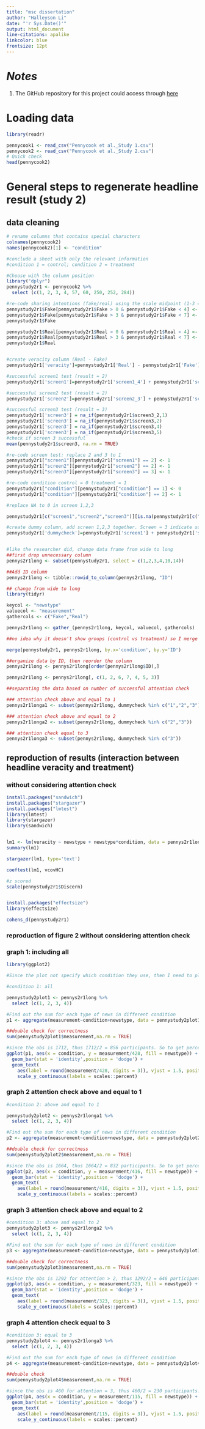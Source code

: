 ```yaml
---
title: "msc dissertation"
author: "Halleyson Li"
date: "'r Sys.Date()'"
output: html_document
line-citations: apalike
linkcolor: blue
frontsize: 12pt
---
```


\newpage

# *Notes*{-}
1. The GitHub repository for this project could access through [here](https://github.com/halleyson/msc-dissertation.git)

# Loading data

```r

library(readr)

pennycook1 <- read_csv("Pennycook et al._Study 1.csv")
pennycook2 <- read_csv("Pennycook et al._Study 2.csv")
# Quick check
head(pennycook2)

```

# General steps to regenerate headline result (study 2)
## data cleaning

```r

# rename columns that contains special characters
colnames(pennycook2)
names(pennycook2)[1] <- "condition"

#conclude a sheet with only the relevant information 
#condition 1 = control; condition 2 = treatment 

#Choose with the column position 
library("dplyr")
pennystudy2r1 <- pennycook2 %>% 
  select (c(1, 2, 3, 4, 57, 60, 250, 252, 284))

#re-code sharing intentions (fake/real) using the scale midpoint (1-3 = 0, 4-6 = 1)
pennystudy2r1$Fake[pennystudy2r1$Fake > 0 & pennystudy2r1$Fake < 4] <- 0
pennystudy2r1$Fake[pennystudy2r1$Fake > 3 & pennystudy2r1$Fake < 7] <- 1
pennystudy2r1$Fake

pennystudy2r1$Real[pennystudy2r1$Real > 0 & pennystudy2r1$Real < 4] <- 0
pennystudy2r1$Real[pennystudy2r1$Real > 3 & pennystudy2r1$Real < 7] <- 1
pennystudy2r1$Real


#create veracity column (Real - Fake)
pennystudy2r1['veracity']=pennystudy2r1['Real'] - pennystudy2r1['Fake']

#successful screen1 test (result = 2)
pennystudy2r1['screen1']=pennystudy2r1['screen1_4'] + pennystudy2r1['screen1_7']

#successful screen2 test (result = 2)
pennystudy2r1['screen2']=pennystudy2r1['screen2_3'] + pennystudy2r1['screen2_5']

#successful screen3 test (result = 3)
pennystudy2r1['screen3'] = na_if(pennystudy2r1$screen3_2,1)
pennystudy2r1['screen3'] = na_if(pennystudy2r1$screen3,2)
pennystudy2r1['screen3'] = na_if(pennystudy2r1$screen3,4)
pennystudy2r1['screen3'] = na_if(pennystudy2r1$screen3,5)
#check if screen 3 successful
mean(pennystudy2r1$screen3, na.rm = TRUE)

#re-code screen test: replace 2 and 3 to 1
pennystudy2r1["screen1"][pennystudy2r1["screen1"] == 2] <- 1
pennystudy2r1["screen2"][pennystudy2r1["screen2"] == 2] <- 1
pennystudy2r1["screen3"][pennystudy2r1["screen3"] == 3] <- 1

#re-code condition control = 0 treatment = 1
pennystudy2r1["condition"][pennystudy2r1["condition"] == 1] <- 0
pennystudy2r1["condition"][pennystudy2r1["condition"] == 2] <- 1

#replace NA to 0 in screen 1,2,3

pennystudy2r1[c("screen1","screen2","screen3")][is.na(pennystudy2r1[c("screen1","screen2","screen3")])] <- 0

#create dummy column, add screen 1,2,3 together. Screen = 3 indicate success in all attention check
pennystudy2r1['dummycheck']=pennystudy2r1['screen1'] + pennystudy2r1['screen2'] + pennystudy2r1['screen3']


#like the researcher did, change data frame from wide to long
##first drop unnecessary column
pennys2r1long <- subset(pennystudy2r1, select = c(1,2,3,4,10,14))

##Add ID column
pennys2r1long <- tibble::rowid_to_column(pennys2r1long, "ID")

## change from wide to long
library(tidyr)

keycol <- "newstype"
valuecol <- "measurement"
gathercols <- c("Fake","Real")

pennys2r1long <- gather_(pennys2r1long, keycol, valuecol, gathercols)

##no idea why it doesn't show groups (control vs treatment) so I merge original condition to the new one

merge(pennystudy2r1, pennys2r1long, by.x='condition', by.y='ID')

##organize data by ID, then reorder the column
pennys2r1long <- pennys2r1long[order(pennys2r1long$ID),]

pennys2r1long <- pennys2r1long[, c(1, 2, 6, 7, 4, 5, 3)]

##separating the data based on number of successful attention check

### attention check above and equal to 1
pennys2r1longa1 <- subset(pennys2r1long, dummycheck %in% c("1","2","3"))

### attention check above and equal to 2
pennys2r1longa2 <- subset(pennys2r1long, dummycheck %in% c("2","3"))

### attention check equal to 3
pennys2r1longa3 <- subset(pennys2r1long, dummycheck %in% c("3"))

```


## reproduction of results (interaction between headline veracity and treatment)
### without considering attention check
```r
install.packages("sandwich") 
install.packages("stargazer")
install.packages("lmtest")
library(lmtest)
library(stargazer) 
library(sandwich)


lm1 <- lm(veracity ~ newstype + newstype*condition, data = pennys2r1longa2)
summary(lm1)

stargazer(lm1, type='text')

coeftest(lm1, vcovHC)

#z scored
scale(pennystudy2r1$Discern)


install.packages("effectsize")
library(effectsize)

cohens_d(pennystudy2r1)


```



### reproduction of figure 2 without considering attention check

### graph 1: including all
```r

library(ggplot2)

#Since the plot not specify which condition they use, then I need to plot all 4 graph in different condition

#condition 1: all

pennystudy2plot1 <- pennys2r1long %>%
  select (c(1, 2, 3, 4))

#Find out the sum for each type of news in different condition
p1 <- aggregate(measurement~condition+newstype, data = pennystudy2plot1, FUN = sum)

##double check for correctness
sum(pennystudy2plot1$measurement,na.rm = TRUE)

#since the obs is 1712, thus 1712/2 = 856 participants. So to get percentage of sharing intention each fake and real news need to divided by 856/2 = 428
ggplot(p1, aes(x = condition, y = measurement/428, fill = newstype)) + 
  geom_bar(stat = 'identity',position = 'dodge') + 
  geom_text(
    aes(label = round(measurement/428, digits = 3)), vjust = 1.5, position = position_dodge(0.9))+
    scale_y_continuous(labels = scales::percent)
```
### graph 2 attention check above and equal to 1

```r

#condition 2: above and equal to 1

pennystudy2plot2 <- pennys2r1longa1 %>%
  select (c(1, 2, 3, 4))

#Find out the sum for each type of news in different condition
p2 <- aggregate(measurement~condition+newstype, data = pennystudy2plot2, FUN = sum)

##double check for correctness
sum(pennystudy2plot2$measurement,na.rm = TRUE)

#since the obs is 1664, thus 1664/2 = 832 participants. So to get percentage of sharing intention each fake and real news need to divided by 832/2 = 416
ggplot(p2, aes(x = condition, y = measurement/416, fill = newstype)) + 
  geom_bar(stat = 'identity',position = 'dodge') + 
  geom_text(
    aes(label = round(measurement/416, digits = 3)), vjust = 1.5, position = position_dodge(0.9))+
    scale_y_continuous(labels = scales::percent)
```

### graph 3 attention check above and equal to 2
```r
#condition 3: above and equal to 2
pennystudy2plot3 <- pennys2r1longa2 %>%
  select (c(1, 2, 3, 4))

#Find out the sum for each type of news in different condition
p3 <- aggregate(measurement~condition+newstype, data = pennystudy2plot3, FUN = sum)

##double check for correctness
sum(pennystudy2plot3$measurement,na.rm = TRUE)

#since the obs is 1292 for attention > 2, thus 1292/2 = 646 participants. So to get percentage of sharing intention each fake and real news need to divided by 646/2 = 323
ggplot(p3, aes(x = condition, y = measurement/323, fill = newstype)) + 
  geom_bar(stat = 'identity',position = 'dodge') + 
  geom_text(
    aes(label = round(measurement/323, digits = 3)), vjust = 1.5, position = position_dodge(0.9))+
    scale_y_continuous(labels = scales::percent)
```

### graph 4 attention check equal to 3
```r
#condition 3: equal to 3
pennystudy2plot4 <- pennys2r1longa3 %>%
  select (c(1, 2, 3, 4))

#Find out the sum for each type of news in different condition
p4 <- aggregate(measurement~condition+newstype, data = pennystudy2plot4, FUN = sum)

##double check
sum(pennystudy2plot4$measurement,na.rm = TRUE)

#since the obs is 460 for attention = 3, thus 460/2 = 230 participants. So to get percentage of sharing intention each fake and real news need to divided by 230/2 = 115
ggplot(p4, aes(x = condition, y = measurement/115, fill = newstype)) + 
  geom_bar(stat = 'identity',position = 'dodge') + 
  geom_text(
    aes(label = round(measurement/115, digits = 3)), vjust = 1.5, position = position_dodge(0.9))+
    scale_y_continuous(labels = scales::percent)
```


















